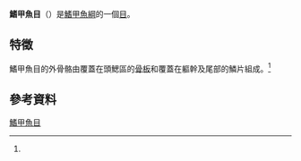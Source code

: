 {{Onesource|time=2021-04-09T14:53:38+00:00}}
{{Automatic taxobox
|name=鰭甲魚目
|image=Lamiaspis longiripa.jpg
|image caption=
|image alt=
|taxon=Pteraspidiformes
|subdivision_ranks=子群
|subdivision=
*†科 Anchipteraspididae
*†科 Podolaspididae
*†科 Protopteraspididae
*†总科 Psammosteida
**†科 Drepanaspididae
**†科 Guerichosteidae
**†科 Obrucheviidae
**†科 Psammosteidae
**†科 Psammolepididae
**†科 Pycnosteidae
*†[[鳍甲鱼亚目|鳍甲鱼亚目]] Pteraspidoidei
**†[[鳍甲鱼科|鳍甲鱼科]] Pteraspididae
**†科 Gigantaspididae
**†科 Protaspididae
**†科 Larnovaspididae
**†科 Rhinopteraspididae
**†科 Skalviaspididae
**†未定属 ''Palanasaspis''
}}
'''鰭甲魚目'''（{{Species name|Pteraspidiformes}}）是[[鰭甲魚綱|鰭甲魚綱]]的一個[[目_(生物)|目]]。
==特徵==
鰭甲魚目的外骨骼由覆蓋在頭鰓區的[[骨板|骨板]]和覆蓋在軀幹及尾部的鱗片組成。<ref name="book1" />
==參考資料==
{{Reflist|refs=
<ref name="book1">{{Cite book|title=世界魚類|edition=1994年初版|publisher=水產出版社|location=新店市|language=Zh-hant|isbn=957-8596-03-0|pages=29}}</ref>
}}
{{Biosci-stub}}
{{DEFAULTSORT:Pteraspidiformes}}
[[Category:鰭甲魚目|]]